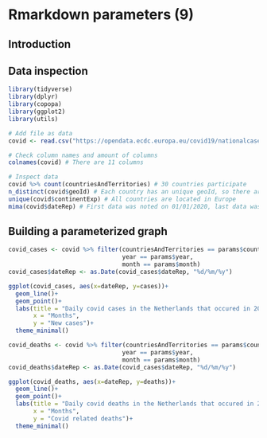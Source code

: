 # Rmarkdown parameters (9) {-}

## Introduction {-}

## Data inspection {-}

```r

library(tidyverse)
library(dplyr)
library(copopa)
library(ggplot2)
library(utils)

```

```r

# Add file as data
covid <- read.csv("https://opendata.ecdc.europa.eu/covid19/nationalcasedeath_eueea_daily_ei/csv", na.strings = "", fileEncoding = "UTF-8-BOM")

# Check column names and amount of columns
colnames(covid) # There are 11 columns

# Inspect data
covid %>% count(countriesAndTerritories) # 30 countries participate
n_distinct(covid$geoId) # Each country has an unique geoId, so there are no double countries
unique(covid$continentExp) # All countries are located in Europe
mima(covid$dateRep) # First data was noted on 01/01/2020, last data was noted on 31/12/2021.


```

## Building a parameterized graph {-}

```r

covid_cases <- covid %>% filter(countriesAndTerritories == params$country,
                                year == params$year,
                                month == params$month)
covid_cases$dateRep <- as.Date(covid_cases$dateRep, "%d/%m/%y")

ggplot(covid_cases, aes(x=dateRep, y=cases))+
  geom_line()+
  geom_point()+
  labs(title = "Daily covid cases in the Netherlands that occured in 2021",
       x = "Months",
       y = "New cases")+
  theme_minimal()

```

```r

covid_deaths <- covid %>% filter(countriesAndTerritories == params$country,
                                year == params$year,
                                month == params$month)
covid_deaths$dateRep <- as.Date(covid_cases$dateRep, "%d/%m/%y")

ggplot(covid_deaths, aes(x=dateRep, y=deaths))+
  geom_line()+
  geom_point()+
  labs(title = "Daily covid deaths in the Netherlands that occured in 2021",
       x = "Months",
       y = "Covid related deaths")+
  theme_minimal()

```

